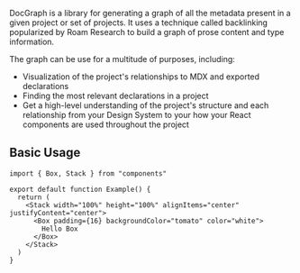 DocGraph is a library for generating a graph of all the metadata present in a given project or set of projects. It uses a technique called backlinking popularized by Roam Research to build a graph of prose content and type information.

The graph can be use for a multitude of purposes, including:

- Visualization of the project's relationships to MDX and exported declarations
- Finding the most relevant declarations in a project
- Get a high-level understanding of the project's structure and each relationship from your Design System to your how your React components are used throughout the project

## Basic Usage

```tsx
import { Box, Stack } from "components"

export default function Example() {
  return (
    <Stack width="100%" height="100%" alignItems="center" justifyContent="center">
      <Box padding={16} backgroundColor="tomato" color="white">
        Hello Box
      </Box>
    </Stack>
  )
}
```
